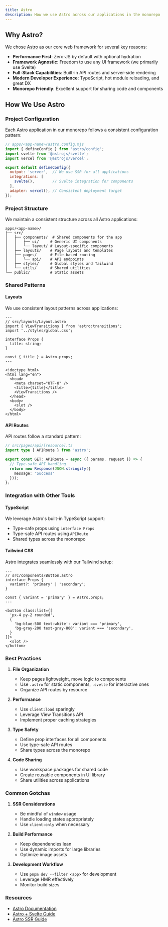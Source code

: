 ```yaml
---
title: Astro
description: How we use Astro across our applications in the monorepo
---
```


## Why Astro?

We chose [Astro](https://astro.build) as our core web framework for several key reasons:

- **Performance First**: Zero-JS by default with optional hydration
- **Framework Agnostic**: Freedom to use any UI framework (we primarily use Svelte)
- **Full-Stack Capabilities**: Built-in API routes and server-side rendering
- **Modern Developer Experience**: TypeScript, hot module reloading, and great DX
- **Monorepo Friendly**: Excellent support for sharing code and components

## How We Use Astro

### Project Configuration

Each Astro application in our monorepo follows a consistent configuration pattern:

```js
// apps/<app-name>/astro.config.mjs
import { defineConfig } from 'astro/config';
import svelte from '@astrojs/svelte';
import vercel from '@astrojs/vercel';

export default defineConfig({
  output: 'server',  // We use SSR for all applications
  integrations: [
    svelte(),        // Svelte integration for components
  ],
  adapter: vercel(), // Consistent deployment target
});
```

### Project Structure

We maintain a consistent structure across all Astro applications:

```
apps/<app-name>/
├── src/
│   ├── components/  # Shared components for the app
│   │   ├── ui/     # Generic UI components
│   │   └── layout/ # Layout-specific components
│   ├── layouts/    # Page layouts and templates
│   ├── pages/      # File-based routing
│   │   └── api/    # API endpoints
│   ├── styles/     # Global styles and Tailwind
│   └── utils/      # Shared utilities
└── public/         # Static assets
```

### Shared Patterns

#### Layouts

We use consistent layout patterns across applications:

```astro
---
// src/layouts/Layout.astro
import { ViewTransitions } from 'astro:transitions';
import '../styles/global.css';

interface Props {
  title: string;
}

const { title } = Astro.props;
---

<!doctype html>
<html lang="en">
  <head>
    <meta charset="UTF-8" />
    <title>{title}</title>
    <ViewTransitions />
  </head>
  <body>
    <slot />
  </body>
</html>
```

#### API Routes

API routes follow a standard pattern:

```ts
// src/pages/api/[resource].ts
import type { APIRoute } from 'astro';

export const GET: APIRoute = async ({ params, request }) => {
  // Type-safe API handling
  return new Response(JSON.stringify({ 
    message: 'Success' 
  }));
};
```

### Integration with Other Tools

#### TypeScript

We leverage Astro's built-in TypeScript support:
- Type-safe props using `interface Props`
- Type-safe API routes using `APIRoute`
- Shared types across the monorepo

#### Tailwind CSS

Astro integrates seamlessly with our Tailwind setup:
```astro
---
// src/components/Button.astro
interface Props {
  variant?: 'primary' | 'secondary';
}

const { variant = 'primary' } = Astro.props;
---

<button class:list={[
  'px-4 py-2 rounded',
  {
    'bg-blue-500 text-white': variant === 'primary',
    'bg-gray-200 text-gray-800': variant === 'secondary',
  }
]}>
  <slot />
</button>
```

### Best Practices

1. **File Organization**
   - Keep pages lightweight, move logic to components
   - Use `.astro` for static components, `.svelte` for interactive ones
   - Organize API routes by resource

2. **Performance**
   - Use `client:load` sparingly
   - Leverage View Transitions API
   - Implement proper caching strategies

3. **Type Safety**
   - Define prop interfaces for all components
   - Use type-safe API routes
   - Share types across the monorepo

4. **Code Sharing**
   - Use workspace packages for shared code
   - Create reusable components in UI library
   - Share utilities across applications

### Common Gotchas

1. **SSR Considerations**
   - Be mindful of `window` usage
   - Handle loading states appropriately
   - Use `client:only` when necessary

2. **Build Performance**
   - Keep dependencies lean
   - Use dynamic imports for large libraries
   - Optimize image assets

3. **Development Workflow**
   - Use `pnpm dev --filter <app>` for development
   - Leverage HMR effectively
   - Monitor build sizes

### Resources

- [Astro Documentation](https://docs.astro.build)
- [Astro + Svelte Guide](https://docs.astro.build/en/guides/integrations-guide/svelte/)
- [Astro SSR Guide](https://docs.astro.build/en/guides/server-side-rendering/) 